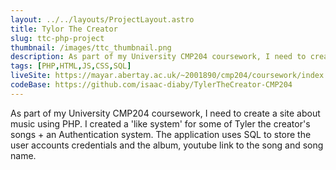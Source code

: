 ```yaml
---
layout: ../../layouts/ProjectLayout.astro
title: Tylor The Creator
slug: ttc-php-project
thumbnail: /images/ttc_thumbnail.png
description: As part of my University CMP204 coursework, I need to create a site about music using PHP. I created a "like system" for some of Tyler the creator's songs + an Authentication
tags: [PHP,HTML,JS,CSS,SQL]
liveSite: https://mayar.abertay.ac.uk/~2001890/cmp204/coursework/index.php 
codeBase: https://github.com/isaac-diaby/TylerTheCreator-CMP204
---
```


As part of my University CMP204 coursework, I need to create a site about music using PHP. I created a 'like system' for some of Tyler the creator's songs + an Authentication system. The application uses SQL to store the user accounts credentials and the album, youtube link to the song and song name. 